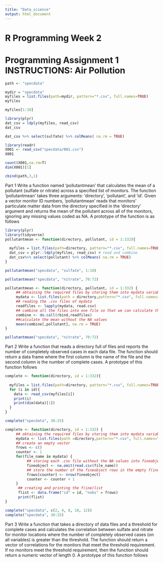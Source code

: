 ```yaml
---
title: "Data_science"
output: html_document
---
```

# R Programming Week 2
# Programming Assignment 1 INSTRUCTIONS: Air Pollution

```r
path <- "specdata"
```

```r
mydir = "specdata"
myfiles = list.files(path=mydir, pattern="*.csv", full.names=TRUE)
myfiles
```
```r
myfiles[1:10]
```

```r
library(plyr)
dat_csv = ldply(myfiles, read_csv)
dat_csv
```
```r
dat_csv %>% select(sulfate) %>% colMeans( na.rm = TRUE)
```

```r
library(readr)
X001 <- read_csv("specdata/001.csv")
X001
```
```r
count(X001,na.rm=T)
dim(X001)[1]
```


```r
cbind(path,3,1)
```

Part 1
Write a function named 'pollutantmean' that calculates the mean of a pollutant (sulfate or nitrate) across a specified list of monitors. The function 'pollutantmean' takes three arguments: 'directory', 'pollutant', and 'id'. Given a vector monitor ID numbers, 'pollutantmean' reads that monitors' particulate matter data from the directory specified in the 'directory' argument and returns the mean of the pollutant across all of the monitors, ignoring any missing values coded as NA. A prototype of the function is as follows
```r
library(plyr)
library(tidyverse)
pollutantmean <- function(directory, pollutant, id = 1:332){
  
  myfiles = list.files(path=directory, pattern="*.csv", full.names=TRUE)[id]
  dat_csv = plyr::ldply(myfiles, read_csv) # read and combine
  dat_csv%>% select(pollutant) %>% colMeans( na.rm = TRUE)
}
```


```r
pollutantmean("specdata", "sulfate", 1:10)
```

```r
pollutantmean("specdata", "nitrate", 70:72)
```

```r
pollutantmean <- function(directory, pollutant, id = 1:332) {
     ## obtaining the required files by storing them into mydata variable
     mydata <- list.files(path = directory,pattern="*.csv", full.names=TRUE)[id]
     ## reading the .csv files of mydata
     readfiles <- lapply(mydata, read.csv)
     ## combine all the files into one file so that we can calculate the mean at once
     combine <- do.call(rbind,readfiles)
     ##calculate the mean without the NA values
     mean(combine[,pollutant], na.rm = TRUE)
}
```

```r
pollutantmean("specdata", "nitrate", 70:72)
```

Part 2
Write a function that reads a directory full of files and reports the number of completely observed cases in each data file. The function should return a data frame where the first column is the name of the file and the second column is the number of complete cases. A prototype of this function follows
```r
complete <- function(directory, id = 1:332){
  
  myfiles = list.files(path=directory, pattern="*.csv", full.names=TRUE)
  for (i in id){
    data <- read_csv(myfiles[i])
    print(i)
    print(dim(data)[1])
  }
}
```


```r
complete("specdata", 30:25)
```


```r
complete <- function(directory, id = 1:332) {
     ## obtaining the required files by storing them into mydata variable
     mydata <- list.files(path =directory,pattern="*.csv", full.names=TRUE)[id]
     ## create an empty vector
     frows <- c()
     counter <- 1
     for(file_name in mydata) {
          ## storing each .csv file without the NA values into fineobject variable
          fineobject <- na.omit(read.csv(file_name))
          ## store the number of the fineobject rows in the empty f(ine)rows vector
          frows[counter] <- nrow(fineobject)
          counter <- counter + 1
     }
      ## creating and printing the f(ine)list
      flist <- data.frame("id" = id, "nobs" = frows)
      print(flist)
}

```

```r
complete("specdata", c(2, 4, 8, 10, 12))
complete("specdata", 30:25)
```
Part 3
Write a function that takes a directory of data files and a threshold for complete cases and calculates the correlation between sulfate and nitrate for monitor locations where the number of completely observed cases (on all variables) is greater than the threshold. The function should return a vector of correlations for the monitors that meet the threshold requirement. If no monitors meet the threshold requirement, then the function should return a numeric vector of length 0. A prototype of this function follows


```r

```


```r
```

